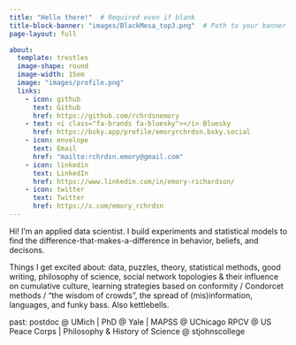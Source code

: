 ```yaml
---
title: "Hello there!"  # Required even if blank
title-block-banner: "images/BlackMesa_top3.png"  # Path to your banner image
page-layout: full

about: 
  template: trestles
  image-shape: round
  image-width: 15em
  image: "images/profile.png"
  links:
    - icon: github
      text: Github
      href: https://github.com/rchrdsnemory
    - text: <i class="fa-brands fa-bluesky"></i> Bluesky
      href: https://bsky.app/profile/emoryrchrdsn.bsky.social
    - icon: envelope
      text: Email
      href: "mailto:rchrdsn.emory@gmail.com"  
    - icon: linkedin
      text: LinkedIn
      href: https://www.linkedin.com/in/emory-richardson/
    - icon: twitter
      text: Twitter
      href: https://x.com/emory_rchrdsn
---
```


Hi! I'm an applied data scientist. I build experiments and statistical models to find the difference-that-makes-a-difference in behavior, beliefs, and decisons.

Things I get excited about: data, puzzles, theory, statistical methods, good writing, philosophy of science, social network topologies & their influence on cumulative culture, learning strategies based on conformity / Condorcet methods / “the wisdom of crowds”, the spread of (mis)information, languages, and funky bass. Also kettlebells.

past: postdoc \@ UMich \| PhD \@ Yale \| MAPSS \@ UChicago RPCV \@ US Peace Corps \| Philosophy & History of Science \@ stjohnscollege
